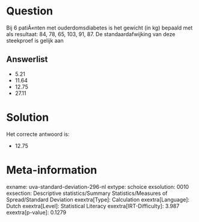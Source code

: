 Question
========

Bij 6 patiÃ«nten met ouderdomsdiabetes is het gewicht (in kg) bepaald
met als resultaat: 84, 78, 65, 103, 91, 87. De standaardafwijking van
deze steekproef is gelijk aan

Answerlist
----------

* 5.21
* 11.64
* 12.75
* 27.11

Solution
========

Het correcte antwoord is: 

* 12.75

Meta-information
================
exname: uva-standard-deviation-296-nl
extype: schoice
exsolution: 0010
exsection: Descriptive statistics/Summary Statistics/Measures of Spread/Standard Deviation
exextra[Type]: Calculation
exextra[Language]: Dutch
exextra[Level]: Statistical Literacy
exextra[IRT-Difficulty]: 3.987
exextra[p-value]: 0.1279
